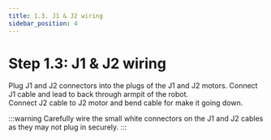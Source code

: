 ```yaml
---
title: 1.3. J1 & J2 wiring
sidebar_position: 4
---
```



# Step 1.3: J1 & J2 wiring

Plug J1 and J2 connectors into the plugs of the J1 and J2 motors. Connect J1 cable and lead to back through armpit of the robot.  
Connect J2 cable to J2 motor and bend cable for make it going down.

:::warning
Carefully wire the small white connectors on the J1 and J2 cables as they may not plug in securely.
:::

<BlockImage src="hardware/electronics-guide/j1j2-connection.png" alt="J1-J2 connection" width="80%" />

